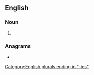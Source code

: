==English==

===Noun===
{{head|en|noun form}}

# {{plural of|en|tyranny}}

===Anagrams===
* {{anagrams|en|a=aeinnrsty|Tyrsenian|tyrannise}}

[[Category:English plurals ending in "-ies"]]
